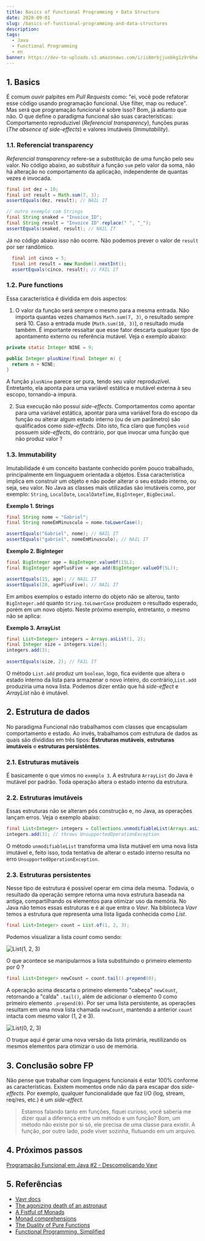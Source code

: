 ```yaml
---
title: Basics of Functional Programming + Data Structure
date: 2020-09-01
slug: /basics-of-functional-programming-and-data-structures
description: 
tags:
  - Java
  - Functional Programming
  - en
banner: https://dev-to-uploads.s3.amazonaws.com/i/ii8mrbjjuebkg1z9r6ha.png
---
```

## 1. Basics

É comum ouvir palpites em *Pull Requests* como: "ei, você pode refatorar esse código usando programação funcional. Use filter, map ou reduce". Mas será que programação funcional é sobre isso? Bom, já adianto que não. O que define o paradigma funcional são suas características: Comportamento reproduzível (*Referencial transparency*), funções puras (*The absence of side-effects*) e valores imutáveis (*Immutability*).

### 1.1. Referencial transparency

*Referencial transparency* refere-se a substituição de uma função pelo seu valor. No código abaixo, ao substituir a função `sum` pelo valor da soma, não há alteração no comportamento da aplicação, independente de quantas vezes é invocada.

```java
final int dez = 10;
final int result = Math.sum(7, 3);
assertEquals(dez, result); // NAIL IT

// outro exemplo com Strings
final String snaked = "Invoice_ID";
final String result = "Invoice ID".replace(" ", "_");
assertEquals(snaked, result); // NAIL IT
```

Já no código abaixo isso não ocorre. Não podemos prever o valor de `result` por ser randômico.

```java
  final int cinco = 5;
  final int result = new Random().nextInt();
  assertEquals(cinco, result); // FAIL IT
```

### 1.2. Pure functions

Essa característica é dividida em dois aspectos:

1. O valor da função será sempre o mesmo para a mesma entrada. Não importa quantas vezes chamamos `Math.sum(7, 3)`, o resultado sempre será 10. Caso a entrada mude (`Math.sum(10, 3)`), o resultado muda também. É importante ressaltar que esse fator descarta qualquer tipo de apontamento externo ou referência mutável. Veja o exemplo abaixo: 

```java
private static Integer NINE = 9;

public Integer plusNine(final Integer n) {
  return n + NINE;
}
```

A função `plusNine` parece ser pura, tendo seu valor reproduzível. Entretanto, ela aponta para uma variável estática e mutável externa à seu escopo, tornando-a impura.

2. Sua execução não possui *side-effects*. Comportamentos como apontar para uma variável estática, apontar para uma variável fora do escopo da função ou alterar algum estado interno (ou de um parâmetro) são qualificados como *side-effects*. Dito isto, fica claro que funções `void` possuem *side-effects*, do contrário, por que invocar uma função que não produz valor ?

### 1.3. Immutability

Imutabilidade é um conceito bastante conhecido porém pouco trabalhado, principalmente em linguaguem orientada a objetos. Essa característica implica em construir um objeto e não poder alterar o seu estado interno, ou seja, seu valor. No Java as classes mais utilizadas são imutáveis como, por exemplo: `String`, `LocalDate`, `LocalDateTime`, `BigInteger`, `BigDecimal`.

**Exemplo 1. Strings**
```java
final String nome = "Gabriel";
final String nomeEmMinusculo = nome.toLowerCase();

assertEquals("Gabriel", nome); // NAIL IT
assertEquals("gabriel", nomeEmMinusculo); // NAIL IT
```

**Exemplo 2. BigInteger**
```java
final BigInteger age = BigInteger.valueOf(15L);
final BigInteger agePlusFive = age.add(BigInteger.valueOf(5L));

assertEquals(15, age); // NAIL IT
assertEquals(20, agePlusFive); // NAIL IT
```

Em ambos exemplos o estado interno do objeto não se alterou, tanto `BigInteger.add` quanto `String.toLowerCase` 
produzem o resultado esperado, porém em um novo objeto. Neste próximo exemplo, entretanto, o mesmo não se aplica:

**Exemplo 3. ArrayList**
```java
final List<Integer> integers = Arrays.asList(1, 2);
final Integer size = integers.size();
integers.add(3);
        
assertEquals(size, 2); // FAIL IT
```

O método `List.add` produz um `boolean`, logo, fica evidente que altera o estado interno da lista para armazenar o novo inteiro, do contrário,`List.add` produziria uma nova lista. Podemos dizer então que há *side-effect* e *ArrayList* não é imutável.

## 2. Estrutura de dados

No paradigma Funcional não trabalhamos com classes que encapsulam comportamento e estado. Ao invés, trabalhamos com estrutura de dados as quais são divididas em três tipos: **Estruturas mutáveis**, **estruturas imutáveis** e **estruturas persistêntes**.

### 2.1. Estruturas mutáveis

É basicamente o que vimos no `exemplo 3`. A estrutura `ArrayList` do Java é mutável por padrão. Toda operação altera o estado interno da estrutura.

### 2.2. Estruturas imutáveis

Essas estruturas não se alteram pós construção e, no Java, as operações lançam erros. Veja o exemplo abaixo:

```java
final List<Integer> integers = Collections.unmodifiableList(Arrays.asList(1, 2));
integers.add(3); // throws UnsupportedOperationException
```

O método `unmodifiableList` transforma uma lista mutável em uma nova lista imutável e, feito isso, toda tentativa de alterar o estado interno resulta no erro `UnsupportedOperationException`.

### 2.3. Estruturas persistentes

Nesse tipo de estrutura é possível operar em cima dela mesma. Todavia, o resultado da operação sempre retorna uma nova estrutura baseada na antiga, compartilhando os elementos para otimizar uso da memória. No Java não temos essas estruturas e é ai que entra o *Vavr*. Na biblioteca *Vavr* temos a estrutura que representa uma lista ligada conhecida como *List*.

```java
final List<Integer> count = List.of(1, 2, 3);
```

Podemos visualizar a lista *count* como sendo:

![List(1, 2, 3)](https://dev-to-uploads.s3.amazonaws.com/i/4ovtdtaqwmretc4e1c7w.png)

O que acontece se manipularmos a lista substituindo o primeiro elemento por 0 ?

```java
final List<Integer> newCount = count.tail().prepend(0);
```

A operação acima descarta o primeiro elemento "cabeça" `newCount`, retornando a "calda" `.tail()`, além de adicionar o elemento 0 como primeiro elemento `.prepend(0)`. Por ser uma lista persistente, as operações resultam em uma nova lista chamada `newCount`, mantendo a anterior `count` intacta com mesmo valor (1, 2 e 3).

![List(0, 2, 3)](https://dev-to-uploads.s3.amazonaws.com/i/juerwnntfonm287m5373.png)

O truque aqui é gerar uma nova versão da lista primária, reutilizando os mesmos elementos para otimizar o uso de memória. 

## 3. Conclusão sobre FP

Não pense que trabalhar com linguagens funcionais é estar 100% conforme as características. Existem momentos onde não da para escapar dos *side-effects*. Por exemplo, qualquer funcionalidade que faz I/O (log, stream, req/res, etc.) é um *side-effect*.

> Estamos falando tanto em funções, fiquei curioso, você saberia me dizer qual a diferença entre um método e um função?
> Bom, um método não existe por si só, ele precisa de uma classe para existir. 
> A função, por outro lado, pode viver sozinha, flutuando em um arquivo.

## 4. Próximos passos
[Programação Funcional em Java #2 - Descomplicando Vavr](/en/uncomplicating-vavr)

## 5. Referências
- [Vavr docs](https://www.vavr.io/vavr-docs/)
- [The agonizing death of an astronaut](http://blog.vavr.io/the-agonizing-death-of-an-astronaut/)
- [A Fistful of Monads](http://learnyouahaskell.com/a-fistful-of-monads)
- [Monad comprehensions](https://arrow-kt.io/docs/patterns/monad_comprehensions/)
- [The Duality of Pure Functions](https://nofluffjuststuff.com/magazine/2016/11/the_duality_of_pure_functions)
- [Functional Programming, Simplified](https://alvinalexander.com/scala/functional-programming-simplified-book/)